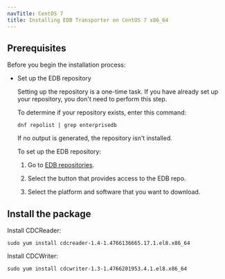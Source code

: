 ```yaml
---
navTitle: CentOS 7
title: Installing EDB Transporter on CentOS 7 x86_64
---
```


## Prerequisites

Before you begin the installation process:

- Set up the EDB repository

  Setting up the repository is a one-time task. If you have already set up your repository, you don't need to perform this step.

  To determine if your repository exists, enter this command:

  `dnf repolist | grep enterprisedb`

  If no output is generated, the repository isn't installed.

  To set up the EDB repository:

  1. Go to [EDB repositories](https://www.enterprisedb.com/repos-downloads).

  1. Select the button that provides access to the EDB repo.

  1. Select the platform and software that you want to download.

## Install the package

Install CDCReader:

```shell
sudo yum install cdcreader-1.4-1.4766136665.17.1.el8.x86_64
```

Install CDCWriter:

```shell
sudo yum install cdcwriter-1.3-1.4766201953.4.1.el8.x86_64
```
